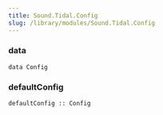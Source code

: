 ```yaml
---
title: Sound.Tidal.Config
slug: /library/modules/Sound.Tidal.Config
---
```


<!------------------------------------------------------------------------------
THIS IS A DOC FILE AUTOMATICALLY GENERATED FROM:

https://github.com/tidalcycles/Tidal/blob/main/src/Sound/Tidal/Config.hs

It's based on the documentation comments in the Tidal code.
Do not edit it directly--to update this documentation, please submit a
change to the original file in the Tidal repository. Thanks!
------------------------------------------------------------------------------->

### data
```
data Config 
```

### defaultConfig
```
defaultConfig :: Config 
```


